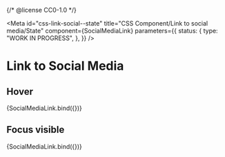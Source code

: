 {/* @license CC0-1.0 */}


<Meta
  id="css-link-social--state"
  title="CSS Component/Link to social media/State"
  component={SocialMediaLink}
  parameters={{
    status: {
      type: "WORK IN PROGRESS",
    },
  }}
/>

# Link to Social Media

## Hover

<Canvas>
  <Story name="Hover" args={{ ...exampleArgs, hover: true }}>
    {SocialMediaLink.bind({})}
  </Story>
</Canvas>

## Focus visible

<Canvas>
  <Story name="Focus visible" args={{ ...exampleArgs, focusVisible: true }}>
    {SocialMediaLink.bind({})}
  </Story>
</Canvas>
